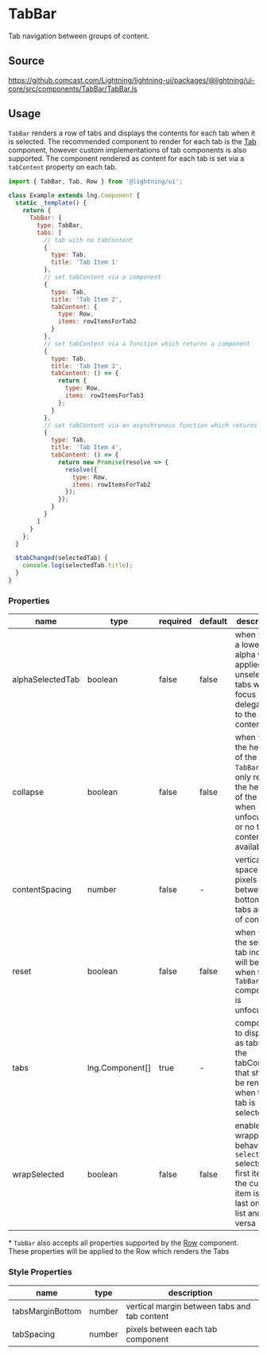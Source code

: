 
# TabBar

Tab navigation between groups of content.

## Source

https://github.comcast.com/Lightning/lightning-ui/packages/@lightning/ui-core/src/components/TabBar/TabBar.js

## Usage

`TabBar` renders a row of tabs and displays the contents for each tab when it is selected. The recommended component
to render for each tab is the [Tab](/docs/elements-tab--basic) component, however custom implementations of tab components is also supported.
The component rendered as content for each tab is set via a `tabContent` property on each tab.

```js
import { TabBar, Tab, Row } from '@lightning/ui';

class Example extends lng.Component {
  static _template() {
    return {
      TabBar: {
        type: TabBar,
        tabs: [
          // tab with no tabContent
          {
            type: Tab,
            title: 'Tab Item 1'
          },
          // set tabContent via a component
          {
            type: Tab,
            title: 'Tab Item 2',
            tabContent: {
              type: Row,
              items: rowItemsForTab2
            }
          },
          // set tabContent via a function which returns a component
          {
            type: Tab,
            title: 'Tab Item 3',
            tabContent: () => {
              return {
                type: Row,
                items: rowItemsForTab3
              };
            }
          },
          // set tabContent via an asynchronous function which returns a component
          {
            type: Tab,
            title: 'Tab Item 4',
            tabContent: () => {
              return new Promise(resolve => {
                resolve({
                  type: Row,
                  items: rowItemsForTab2
                });
              });
            }
          }
        ]
      }
    };
  }

  $tabChanged(selectedTab) {
    console.log(selectedTab.title);
  }
}
```

<Canvas>
  <Story id="layout-tabbar--tab-bar" />
</Canvas>

### Properties

| name             | type                                                    | required | default | description                                                                                                                      |
| ---------------- | ------------------------------------------------------- | -------- | ------- | -------------------------------------------------------------------------------------------------------------------------------- |
| alphaSelectedTab | boolean                                                 | false    | false   | when `true`, a lower alpha will be applied to unselected tabs when focus is delegated to the tab content                         |
| collapse         | boolean                                                 | false    | false   | when `true`, the height of the `TabBar` will only reflect the height of the `Tabs` when unfocused or no tab content is available |
| contentSpacing   | number                                                  | false    | -       | vertical space in pixels between bottom of tabs and top of content                                                               |
| reset            | boolean                                                 | false    | false   | when `true`, the selected tab index will be reset when the `TabBar` component is unfocused                                       |
| tabs             | <DocsLink id="lng.Component">lng.Component[]</DocsLink> | true     | -       | components to display as tabs and the tabContent that should be rendered when that tab is selected                               |
| wrapSelected     | boolean                                                 | false    | false   | enables wrapping behavior, so `selectNext` selects the first item if the current item is the last on the list and vice versa     |

\* `TabBar` also accepts all properties supported by the [Row](/docs/layout-row--basic) component. These properties will be applied to the Row which renders the Tabs

### Style Properties

| name             | type   | description                                  |
| ---------------- | ------ | -------------------------------------------- |
| tabsMarginBottom | number | vertical margin between tabs and tab content |
| tabSpacing       | number | pixels between each tab component            |
